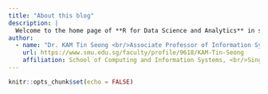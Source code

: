 ```yaml
---
title: "About this blog"
description: |
  Welcome to the home page of **R for Data Science and Analytics** in short **R4DSA**.  In this site, you will find a collection of tutorials, notebooks, tips and tricks on R for Data Science and Analytics.
author:
  - name: "Dr. KAM Tin Seong <br/>Associate Professor of Information Systems (Practice)"
    url: https://www.smu.edu.sg/faculty/profile/9618/KAM-Tin-Seong
    affiliation: School of Computing and Information Systems, <br/>Singapore Management University 
---
```


```r
knitr::opts_chunk$set(echo = FALSE)
```
